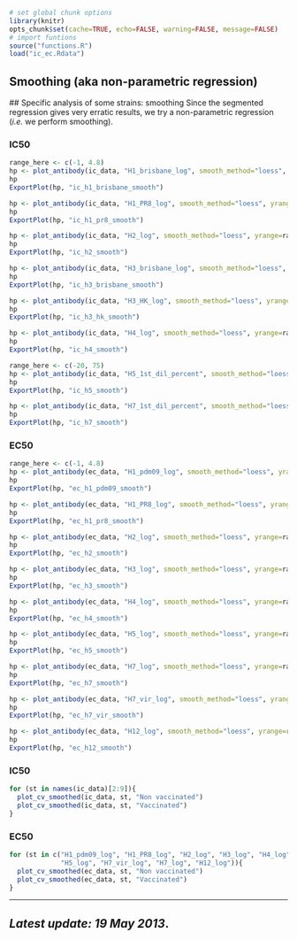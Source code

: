 ```r
# set global chunk options
library(knitr)
opts_chunk$set(cache=TRUE, echo=FALSE, warning=FALSE, message=FALSE)
# import funtions
source("functions.R")
load("ic_ec.Rdata")
```

Smoothing (aka non-parametric regression)
-----------------------------------------

<a id="smooth_fit"></a>
## Specific analysis of some strains: smoothing
Since the segmented regression gives very erratic results, we try a
non-parametric regression (_i.e._ we perform smoothing).

### IC50
```r
range_here <- c(-1, 4.8)
hp <- plot_antibody(ic_data, "H1_brisbane_log", smooth_method="loess", yrange=range_here)
hp
ExportPlot(hp, "ic_h1_brisbane_smooth")

hp <- plot_antibody(ic_data, "H1_PR8_log", smooth_method="loess", yrange=range_here)
hp
ExportPlot(hp, "ic_h1_pr8_smooth")

hp <- plot_antibody(ic_data, "H2_log", smooth_method="loess", yrange=range_here)
hp
ExportPlot(hp, "ic_h2_smooth")

hp <- plot_antibody(ic_data, "H3_brisbane_log", smooth_method="loess", yrange=range_here)
hp
ExportPlot(hp, "ic_h3_brisbane_smooth")

hp <- plot_antibody(ic_data, "H3_HK_log", smooth_method="loess", yrange=range_here)
hp
ExportPlot(hp, "ic_h3_hk_smooth")

hp <- plot_antibody(ic_data, "H4_log", smooth_method="loess", yrange=range_here)
hp
ExportPlot(hp, "ic_h4_smooth")

range_here <- c(-20, 75)
hp <- plot_antibody(ic_data, "H5_1st_dil_percent", smooth_method="loess", yrange=range_here)
hp
ExportPlot(hp, "ic_h5_smooth")

hp <- plot_antibody(ic_data, "H7_1st_dil_percent", smooth_method="loess", yrange=range_here)
hp
ExportPlot(hp, "ic_h7_smooth")
```

### EC50
```r
range_here <- c(-1, 4.8)
hp <- plot_antibody(ec_data, "H1_pdm09_log", smooth_method="loess", yrange=range_here)
hp
ExportPlot(hp, "ec_h1_pdm09_smooth")

hp <- plot_antibody(ec_data, "H1_PR8_log", smooth_method="loess", yrange=range_here)
hp
ExportPlot(hp, "ec_h1_pr8_smooth")

hp <- plot_antibody(ec_data, "H2_log", smooth_method="loess", yrange=range_here)
hp
ExportPlot(hp, "ec_h2_smooth")

hp <- plot_antibody(ec_data, "H3_log", smooth_method="loess", yrange=range_here)
hp
ExportPlot(hp, "ec_h3_smooth")

hp <- plot_antibody(ec_data, "H4_log", smooth_method="loess", yrange=range_here)
hp
ExportPlot(hp, "ec_h4_smooth")

hp <- plot_antibody(ec_data, "H5_log", smooth_method="loess", yrange=range_here)
hp
ExportPlot(hp, "ec_h5_smooth")

hp <- plot_antibody(ec_data, "H7_log", smooth_method="loess", yrange=range_here)
hp
ExportPlot(hp, "ec_h7_smooth")

hp <- plot_antibody(ec_data, "H7_vir_log", smooth_method="loess", yrange=range_here)
hp
ExportPlot(hp, "ec_h7_vir_smooth")

hp <- plot_antibody(ec_data, "H12_log", smooth_method="loess", yrange=range_here)
hp
ExportPlot(hp, "ec_h12_smooth")
```


### IC50
```r
for (st in names(ic_data)[2:9]){
  plot_cv_smoothed(ic_data, st, "Non vaccinated")
  plot_cv_smoothed(ic_data, st, "Vaccinated")
}
```

### EC50
```r
for (st in c("H1_pdm09_log", "H1_PR8_log", "H2_log", "H3_log", "H4_log",
             "H5_log", "H7_vir_log", "H7_log", "H12_log")){
  plot_cv_smoothed(ec_data, st, "Non vaccinated")
  plot_cv_smoothed(ec_data, st, "Vaccinated")
}
```

----

## _Latest update: 19 May 2013_.
